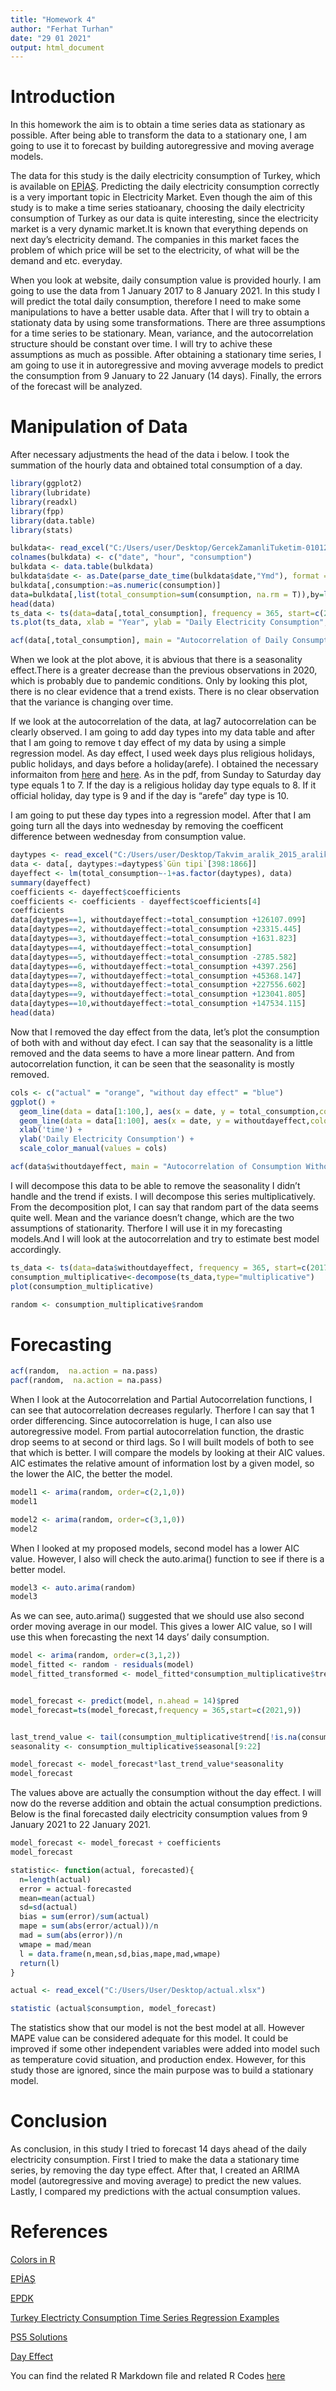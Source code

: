 ```yaml
---
title: "Homework 4"
author: "Ferhat Turhan"
date: "29 01 2021"
output: html_document
---
```

# Introduction

In this homework the aim is to obtain a time series data as stationary as possible. After being able to transform the data to a stationary one, I am going to use it to forecast by building autoregressive and moving average models. 

The data for this study is the daily electricity consumption of Turkey, which is available on [EPİAŞ](https://seffaflik.epias.com.tr/transparency/tuketim/gerceklesen-tuketim/gercek-zamanli-tuketim.xhtml). Predicting the daily electricity consumption correctly is a very important topic in Electricity Market. Even though the aim of this study is to make a time series statioanary, choosing the daily electricity consumption of Turkey as our data is quite interesting, since the electricity market is a very dynamic market.It is known that everything depends on next day's electricity demand. The companies in this market faces the problem of which price will be set to the electricity, of what will be the demand and etc. everyday. 

When you look at website, daily consumption value is provided hourly. I am going to use the data from 1 January 2017 to 8 January 2021. In this study I will predict the total daily consumption, therefore I need to make some manipulations to have a better usable data. After that I will try to obtain a stationaty data by using some transformations. There are three assumptions for a time series to be stationary. Mean, variance, and the autocorrelation structure should be constant over time. I will try to achive these assumptions as much as possible. After obtaining a stationary time series, I am going to use it in autoregressive and moving avverage models to predict the consumption from 9 January to 22 January (14 days). Finally, the errors of the forecast will be analyzed.

# Manipulation of Data

After necessary adjustments the head of the data i below. I took the summation of the hourly data and obtained total consumption of a day. 

```r
library(ggplot2)
library(lubridate)
library(readxl)
library(fpp)
library(data.table)
library(stats)

bulkdata<- read_excel("C:/Users/user/Desktop/GercekZamanliTuketim-01012017-08012021.xlsx")
colnames(bulkdata) <- c("date", "hour", "consumption")
bulkdata <- data.table(bulkdata)
bulkdata$date <- as.Date(parse_date_time(bulkdata$date,"Ymd"), format = "%Y-%m-%d")
bulkdata[,consumption:=as.numeric(consumption)]
data=bulkdata[,list(total_consumption=sum(consumption, na.rm = T)),by=list(date)]
head(data)
ts_data <- ts(data=data[,total_consumption], frequency = 365, start=c(2017,1,1))
ts.plot(ts_data, xlab = "Year", ylab = "Daily Electricity Consumption",main="Electricity Consumption(2017.1.1-2021.1.8)")

acf(data[,total_consumption], main = "Autocorrelation of Daily Consumption")
```

When we look at the plot above, it is abvious that there is a seasonality effect.There is a greater decrease than the previous observations in 2020, which is probably due to pandemic conditions. Only by looking this plot, there is no clear evidence that a trend exists. There is no clear observation that the variance is changing over time.

If we look at the autocorrelation of the data, at lag7 autocorrelation can be clearly observed. I am going to add day types into my data table and after that I am going to remove t day effect of my data by using a simple regression model. As day effect, I used week days plus religious holidays, public holidays, and days before a holiday(arefe). I obtained the necessary informaiton from [here](https://bu-ie-360.github.io/fall20-ferhatturhan/files/electricity_demand_forecasting.html) and [here](https://www.epdk.gov.tr/). As in the pdf, from Sunday to Saturday day type equals 1 to 7. If the day is a religious holiday day type equals to 8. If it official holiday, day type is 9 and if the day is "arefe" day type is 10. 

I am going to put these day types into a regression model. After that I am going turn all the days into wednesday by removing the coefficent difference between wednesday from consumption value. 

```r
daytypes <- read_excel("C:/Users/user/Desktop/Takvim_aralik_2015_aralik_2019_son.xlsx")
data <- data[, daytypes:=daytypes$`Gün tipi`[398:1866]]
dayeffect <- lm(total_consumption~-1+as.factor(daytypes), data)
summary(dayeffect)
coefficients <- dayeffect$coefficients
coefficients <- coefficients - dayeffect$coefficients[4]
coefficients
data[daytypes==1, withoutdayeffect:=total_consumption +126107.099]
data[daytypes==2, withoutdayeffect:=total_consumption +23315.445]
data[daytypes==3, withoutdayeffect:=total_consumption +1631.823]
data[daytypes==4, withoutdayeffect:=total_consumption]
data[daytypes==5, withoutdayeffect:=total_consumption -2785.582]
data[daytypes==6, withoutdayeffect:=total_consumption +4397.256]
data[daytypes==7, withoutdayeffect:=total_consumption +45368.147]
data[daytypes==8, withoutdayeffect:=total_consumption +227556.602]
data[daytypes==9, withoutdayeffect:=total_consumption +123041.805]
data[daytypes==10,withoutdayeffect:=total_consumption +147534.115]
head(data)
```

Now that I removed the day effect from the data, let's plot the consumption of both with and without day efect. I can say that the seasonality is a little removed and the data seems to have a more linear pattern. And from autocorrelation function, it can be seen that the seasonality is mostly removed.

```r
cols <- c("actual" = "orange", "without day effect" = "blue")
ggplot() + 
  geom_line(data = data[1:100,], aes(x = date, y = total_consumption,color = "actual")) +
  geom_line(data = data[1:100], aes(x = date, y = withoutdayeffect,color = "without day effect")) +
  xlab('time') +
  ylab('Daily Electricity Consumption') +
  scale_color_manual(values = cols)

acf(data$withoutdayeffect, main = "Autocorrelation of Consumption Without Day Effect")
```

I will decompose this data to be able to remove the seasonality I didn't handle and the trend if exists. I will decompose this series multiplicatively. From the decomposition plot, I can say that random part of the data seems quite well. Mean and the variance doesn't change, which are the two assumptions of stationarity. Therfore I will use it in my forecasting models.And I will look at the autocorrelation and try to estimate best model accordingly.

```r
ts_data <- ts(data=data$withoutdayeffect, frequency = 365, start=c(2017,1,1) )
consumption_multiplicative<-decompose(ts_data,type="multiplicative")
plot(consumption_multiplicative) 

random <- consumption_multiplicative$random

```

# Forecasting

```r

acf(random,  na.action = na.pass)
pacf(random,  na.action = na.pass)

```

When I look at the Autocorrelation and Partial Autocorrelation functions, I can see that autocorrelation decreases regularly. Therfore I can say that 1 order differencing. Since autocorrelation is huge, I can also use autoregressive model. From partial autocorrelation function, the drastic drop seems to at second or third lags. So I will built models of both to see that which is better. I will compare the models by looking at their AIC values. AIC estimates the relative amount of information lost by a given model, so the lower the AIC, the better the model.

```r
model1 <- arima(random, order=c(2,1,0))
model1

model2 <- arima(random, order=c(3,1,0))
model2
```

When I looked at my proposed models, second model has a lower AIC value. However, I also will check the auto.arima() function to see if there is a better model. 

```r
model3 <- auto.arima(random)
model3
```

As we can see, auto.arima() suggested that we should use also second order moving average in our model. This gives a lower AIC value, so I will use this when forecasting the next 14 days' daily consumption.

```r
model <- arima(random, order=c(3,1,2))
model_fitted <- random - residuals(model)
model_fitted_transformed <- model_fitted*consumption_multiplicative$trend*consumption_multiplicative$seasonal


model_forecast <- predict(model, n.ahead = 14)$pred
model_forecast=ts(model_forecast,frequency = 365,start=c(2021,9))


last_trend_value <- tail(consumption_multiplicative$trend[!is.na(consumption_multiplicative$trend)],1)
seasonality <- consumption_multiplicative$seasonal[9:22]

model_forecast <- model_forecast*last_trend_value*seasonality
model_forecast

```
The values above are actually the consumption without the day effect. I will now do the reverse addition and obtain the actual consumption predictions. Below is the final forecasted daily electricity consumption values from 9 January 2021 to 22 January 2021.

```r
model_forecast <- model_forecast + coefficients
model_forecast

statistic<- function(actual, forecasted){
  n=length(actual)
  error = actual-forecasted
  mean=mean(actual)
  sd=sd(actual)
  bias = sum(error)/sum(actual)
  mape = sum(abs(error/actual))/n
  mad = sum(abs(error))/n
  wmape = mad/mean
  l = data.frame(n,mean,sd,bias,mape,mad,wmape)
  return(l)
}

actual <- read_excel("C:/Users/User/Desktop/actual.xlsx")

statistic (actual$consumption, model_forecast)
```

The statistics show that our model is not the best model at all. However MAPE value can be considered adequate for this model. It could be improved if some other independent variables were added into model such as temperature covid situation, and production endex. However, for this study those are ignored, since the main purpose was to build a stationary model.

# Conclusion

As conclusion, in this study I tried to forecast 14 days ahead of the daily electricity consumption. First I tried to make the data a stationary time series, by removing the day type effect. After that, I created an ARIMA model (autoregressive and moving average) to predict the new values. Lastly, I compared my predictions with the actual consumption values.

# References

[Colors in R](http://www.stat.columbia.edu/~tzheng/files/Rcolor.pdf)

[EPİAŞ](https://seffaflik.epias.com.tr/transparency/tuketim/gerceklesen-tuketim/gercek-zamanli-tuketim.xhtml)

[EPDK](https://www.epdk.gov.tr/)

[Turkey Electricty Consumption Time Series Regression Examples](https://moodle.boun.edu.tr/mod/resource/view.php?id=306376)

[PS5 Solutions](https://moodle.boun.edu.tr/mod/resource/view.php?id=321447)

[Day Effect](https://bu-ie-360.github.io/fall20-ferhatturhan/files/electricity_demand_forecasting.html)

You can find the related R Markdown file and related R Codes [here](https://bu-ie-360.github.io/fall20-ferhatturhan/files/hw4.Rmd)
